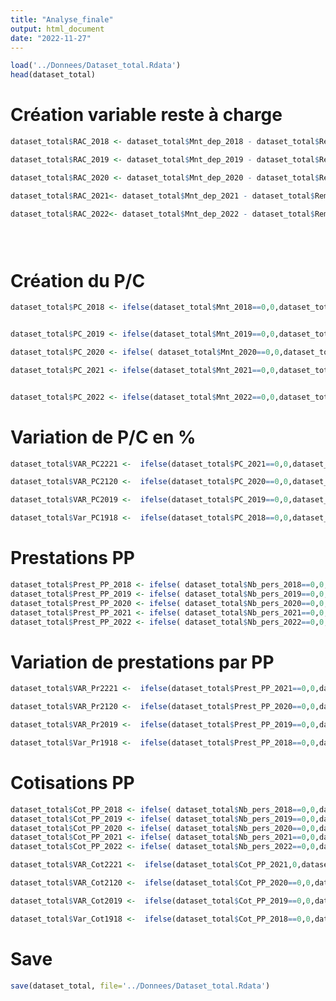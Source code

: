 ```yaml
---
title: "Analyse_finale"
output: html_document
date: "2022-11-27"
---
```



```r
load('../Donnees/Dataset_total.Rdata')
head(dataset_total)
```

# Création variable reste à charge

```r
dataset_total$RAC_2018 <- dataset_total$Mnt_dep_2018 - dataset_total$Remb_rc_2018 - dataset_total$Remb_ro_2018

dataset_total$RAC_2019 <- dataset_total$Mnt_dep_2019 - dataset_total$Remb_rc_2019 - dataset_total$Remb_ro_2019

dataset_total$RAC_2020 <- dataset_total$Mnt_dep_2020 - dataset_total$Remb_rc_2020- dataset_total$Remb_ro_2020

dataset_total$RAC_2021<- dataset_total$Mnt_dep_2021 - dataset_total$Remb_rc_2021 - dataset_total$Remb_ro_2021

dataset_total$RAC_2022<- dataset_total$Mnt_dep_2022 - dataset_total$Remb_rc_2022 - dataset_total$Remb_ro_2022


 
```


# Création du P/C 


```r
dataset_total$PC_2018 <- ifelse(dataset_total$Mnt_2018==0,0,dataset_total$Remb_ro_2018 /dataset_total$Mnt_2018)


dataset_total$PC_2019 <- ifelse(dataset_total$Mnt_2019==0,0,dataset_total$Remb_ro_2019 /dataset_total$Mnt_2019)

dataset_total$PC_2020 <- ifelse( dataset_total$Mnt_2020==0,0,dataset_total$Remb_ro_2020 /dataset_total$Mnt_2020)

dataset_total$PC_2021 <- ifelse(dataset_total$Mnt_2021==0,0,dataset_total$Remb_ro_2021 /dataset_total$Mnt_2021)


dataset_total$PC_2022 <- ifelse(dataset_total$Mnt_2022==0,0,dataset_total$Remb_ro_2022 /dataset_total$Mnt_2022)
```




# Variation de P/C en %

```r
dataset_total$VAR_PC2221 <-  ifelse(dataset_total$PC_2021==0,0,dataset_total$PC_2022 /dataset_total$PC_2021 *100)

dataset_total$VAR_PC2120 <-  ifelse(dataset_total$PC_2020==0,0,dataset_total$PC_2021 /dataset_total$PC_2020 *100)

dataset_total$VAR_PC2019 <-  ifelse(dataset_total$PC_2019==0,0,dataset_total$PC_2020 /dataset_total$PC_2019 *100)

dataset_total$Var_PC1918 <-  ifelse(dataset_total$PC_2018==0,0,dataset_total$PC_2019 /dataset_total$PC_2018 *100)
```




# Prestations PP


```r
dataset_total$Prest_PP_2018 <- ifelse( dataset_total$Nb_pers_2018==0,0,dataset_total$Remb_ro_2018 / dataset_total$Nb_pers_2018)
dataset_total$Prest_PP_2019 <- ifelse( dataset_total$Nb_pers_2019==0,0,dataset_total$Remb_ro_2019 / dataset_total$Nb_pers_2019)
dataset_total$Prest_PP_2020 <- ifelse( dataset_total$Nb_pers_2020==0,0,dataset_total$Remb_ro_2020 / dataset_total$Nb_pers_2020)
dataset_total$Prest_PP_2021 <- ifelse( dataset_total$Nb_pers_2021==0,0,dataset_total$Remb_ro_2021 / dataset_total$Nb_pers_2021)
dataset_total$Prest_PP_2022 <- ifelse( dataset_total$Nb_pers_2022==0,0,dataset_total$Remb_ro_2022 / dataset_total$Nb_pers_2022)
```


# Variation de prestations par PP 

```r
dataset_total$VAR_Pr2221 <-  ifelse(dataset_total$Prest_PP_2021==0,0,dataset_total$Prest_PP_2022 /dataset_total$Prest_PP_2021 *100)

dataset_total$VAR_Pr2120 <-  ifelse(dataset_total$Prest_PP_2020==0,0,dataset_total$Prest_PP_2021 /dataset_total$Prest_PP_2020*100)

dataset_total$VAR_Pr2019 <-  ifelse(dataset_total$Prest_PP_2019==0,0,dataset_total$Prest_PP_2020 /dataset_total$Prest_PP_2019 *100)

dataset_total$Var_Pr1918 <-  ifelse(dataset_total$Prest_PP_2018==0,0,dataset_total$Prest_PP_2019 /dataset_total$Prest_PP_2018 *100)

```

# Cotisations PP


```r
dataset_total$Cot_PP_2018 <- ifelse( dataset_total$Nb_pers_2018==0,0,dataset_total$Mnt_2018/ dataset_total$Nb_pers_2018)
dataset_total$Cot_PP_2019 <- ifelse( dataset_total$Nb_pers_2019==0,0,dataset_total$Mnt_2019 / dataset_total$Nb_pers_2019)
dataset_total$Cot_PP_2020 <- ifelse( dataset_total$Nb_pers_2020==0,0,dataset_total$Mnt_2020 / dataset_total$Nb_pers_2020)
dataset_total$Cot_PP_2021 <- ifelse( dataset_total$Nb_pers_2021==0,0,dataset_total$Mnt_2021 / dataset_total$Nb_pers_2021)
dataset_total$Cot_PP_2022 <- ifelse( dataset_total$Nb_pers_2022==0,0,dataset_total$Mnt_2022 / dataset_total$Nb_pers_2022)
```


```r
dataset_total$VAR_Cot2221 <-  ifelse(dataset_total$Cot_PP_2021,0,dataset_total$Cot_PP_2022 /dataset_total$Cot_PP_2021 *100)

dataset_total$VAR_Cot2120 <-  ifelse(dataset_total$Cot_PP_2020==0,0,dataset_total$Cot_PP_2021 /dataset_total$Cot_PP_2020*100)

dataset_total$VAR_Cot2019 <-  ifelse(dataset_total$Cot_PP_2019==0,0,dataset_total$Cot_PP_2020 /dataset_total$Cot_PP_2019 *100)

dataset_total$Var_Cot1918 <-  ifelse(dataset_total$Cot_PP_2018==0,0,dataset_total$Cot_PP_2019 /dataset_total$Cot_PP_2018 *100)

```

# Save


```r
save(dataset_total, file='../Donnees/Dataset_total.Rdata')
```


